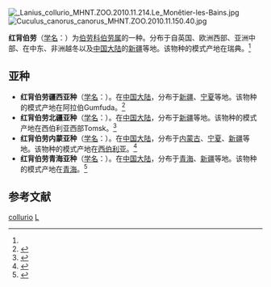 {{Speciesbox
| name = 红背伯劳
| status = lc
| status_system = iucn3.1
| image = Lanius collurio 5.jpg
| genus = Lanius
| species = collurio
| authority = [[卡尔·林奈|Linnaeus]], 1758<ref name='id2759'>{{cite web| url =http://www.bioinfo.cn/db05/BjdwSpecies.php?action=view&id=2759| title =红背伯劳| work =《中国动物物种编目数据库》| publisher =中国科学院微生物研究所| author =中国科学院动物研究所| accessdate =2009-04-04| deadurl =yes| archiveurl =https://web.archive.org/web/20160305032803/http://www.bioinfo.cn/db05/BjdwSpecies.php?action=view&id=2759| archivedate =2016-03-05}}</ref><ref name="iucn146414">{{IUCN2010
|assessors=BirdLife International
|year=2009
|id=146414
|title=Lanius collurio
|version=3.1
|downloaded= 2010-10-01}}</ref>
}}
[[File:_Lanius_collurio_MHNT.ZOO.2010.11.214.Le_Monêtier-les-Bains.jpg|thumb]]
[[File:Cuculus_canorus_canorus_MHNT.ZOO.2010.11.150.40.jpg|thumb]]

'''红背伯劳'''（[[学名|学名]]：{{lang|la|''Lanius collurio''}}）为[[伯劳科|伯劳科]][[伯劳属|伯劳属]]的一种。分布于自英国、欧洲西部、亚洲中部、在中东、非洲越冬以及[[中国大陆|中国大陆]]的[[新疆|新疆]]等地。该物种的模式产地在瑞典。<ref name='id2759'/>

== 亚种 ==
* '''红背伯劳疆西亚种'''（[[学名|学名]]：{{lang|la|''Lanius collurio isabellinus''}}）。在[[中国大陆|中国大陆]]，分布于[[新疆|新疆]]、[[宁夏|宁夏]]等地。该物种的模式产地在阿拉伯Gumfuda。<ref name='id2760'>{{cite web| url =http://www.bioinfo.cn/db05/BjdwSpecies.php?action=view&id=2760| title =红背伯劳疆西亚种| work =《中国动物物种编目数据库》| publisher =中国科学院微生物研究所| author =中国科学院动物研究所| accessdate =2009-04-04| deadurl =yes| archiveurl =https://web.archive.org/web/20160305004752/http://www.bioinfo.cn/db05/BjdwSpecies.php?action=view&id=2760| archivedate =2016-03-05}}</ref>
* '''红背伯劳北疆亚种'''（[[学名|学名]]：{{lang|la|''Lanius collurio pallidifrons''}}）。在[[中国大陆|中国大陆]]，分布于[[新疆|新疆]]等地。该物种的模式产地在西伯利亚西部Tomsk。<ref name='id2761'>{{cite web| url =http://www.bioinfo.cn/db05/BjdwSpecies.php?action=view&id=2761| title =红背伯劳北疆亚种| work =《中国动物物种编目数据库》| publisher =中国科学院微生物研究所| author =中国科学院动物研究所| accessdate =2009-04-04| deadurl =yes| archiveurl =https://web.archive.org/web/20160305104623/http://www.bioinfo.cn/db05/BjdwSpecies.php?action=view&id=2761| archivedate =2016-03-05}}</ref>
* '''红背伯劳内蒙亚种'''（[[学名|学名]]：{{lang|la|''Lanius collurio speculigerus''}}）。在[[中国大陆|中国大陆]]，分布于[[内蒙古|内蒙古]]、[[宁夏|宁夏]]、[[新疆|新疆]]等地。该物种的模式产地在[[西伯利亚|西伯利亚]]。<ref name='id2762'>{{cite web| url =http://www.bioinfo.cn/db05/BjdwSpecies.php?action=view&id=2762| title =红背伯劳内蒙亚种| work =《中国动物物种编目数据库》| publisher =中国科学院微生物研究所| author =中国科学院动物研究所| accessdate =2009-04-04| deadurl =yes| archiveurl =https://web.archive.org/web/20160305024804/http://www.bioinfo.cn/db05/BjdwSpecies.php?action=view&id=2762| archivedate =2016-03-05}}</ref>
* '''红背伯劳青海亚种'''（[[学名|学名]]：{{lang|la|''Lanius collurio tsaidamensis''}}）。在[[中国大陆|中国大陆]]，分布于[[青海|青海]]、[[新疆|新疆]]等地。该物种的模式产地在[[青海|青海]]。<ref name='id2763'>{{cite web| url =http://www.bioinfo.cn/db05/BjdwSpecies.php?action=view&id=2763| title =红背伯劳青海亚种| work =《中国动物物种编目数据库》| publisher =中国科学院微生物研究所| author =中国科学院动物研究所| accessdate =2009-04-04| deadurl =yes| archiveurl =https://web.archive.org/web/20160305043914/http://www.bioinfo.cn/db05/BjdwSpecies.php?action=view&id=2763| archivedate =2016-03-05}}</ref>

== 参考文献 ==
{{reflist}}

{{Commons category|Lanius collurio}}

{{Authority control}}
{{Taxonbar|from=Q26671}}

[[Category:伯劳属|collurio]]
[[Category:1758年描述的鳥類|L]]
